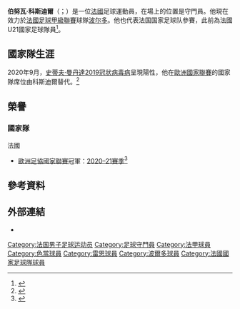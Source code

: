{{noteTA
|G1=Football
|G2=法甲
|1=zh-hans:科斯蒂尔;zh-hk:哥斯迪;zh-hant:科斯迪爾
}}

{{Infobox football biography
| name = 伯努瓦·科斯迪爾<br />Benoît Costil
| image = ZSPB-Bordo (3).jpg
| image_size = 
| caption =2018年，效力[[波爾多足球俱樂部|波爾多]]时的科斯蒂尔
| birth_date  = {{birth date and age|1987|7|3|df=y}}
| birth_place = {{FRA}}[[卡爾瓦多斯省|卡爾瓦多斯省]][[卡昂|卡昂]]
| height = {{height|m=1.88|precision=0}}
| position = [[守门员|門將]]
| currentclub = [[波尔多足球俱乐部|波尔多]]
| clubnumber = 1
| youthyears1 = 1993–1995
| youthclubs1 = 布雷特维尔US
| youthyears2 = 1995–2005
| youthclubs2 = [[卡昂马莱伯体育会|卡昂]]
| years1 = 2005–2009
| years2 = 2008–2009
| years3 = 2009–2011
| years4 = 2011–2017
| years5 = 2017–
| clubs1 = [[卡昂马莱伯体育会|卡昂]]
| clubs2 = → [[瓦讷奥林匹克俱乐部|瓦讷]]（租借）
| clubs3 = [[色当阿登体育俱乐部|色当]]
| clubs4 = [[雷恩足球俱乐部|雷恩]]
| clubs5 = [[波尔多足球俱乐部|波尔多]]
| caps1  = 10
| goals1 = 0
| caps2  = 27
| goals2 = 0
| caps3  = 76
| goals3 = 0
| caps4  = 219
| goals4 = 0
| caps5  = 147
| goals5 = 0
| nationalyears1 = 2008
| nationalteam1 = [[法国21岁以下国家足球队|法国U21]]
| nationalcaps1 = 2
| nationalgoals1 = 0
| nationalyears2 = 2016–
| nationalteam2 = [[法国国家足球队|法国]]
| nationalcaps2 = 1
| nationalgoals2 = 0
| medaltemplates =
{{medalCountry|[[French_national_football_team|France]]}}
{{medalSilver|[[UEFA_European_Championship|European Championship]]|[[UEFA_Euro_2016|2016]]}}
| club-update = 2021年9月26日
| nationalteam-update = 2020年9月6日
}}

'''伯努瓦·科斯迪爾'''（{{lang-en|Benoît Costil}}；{{bd|1987年|7月3日}}）是一位[[法國|法國]]足球運動員，在場上的位置是守門員。他現在效力於[[法國足球甲級聯賽|法國足球甲級聯賽]]球隊[[波尔多足球俱乐部|波尔多]]。他也代表法国国家足球队參賽，此前為法國U21國家足球隊員<ref>{{Cite web |url=http://www.passion-malherbe.com/index.php?option=com_content&task=view&id=1426&Itemid=86 |title=Benoît Costil au tournoi de Toulon |accessdate=2015-05-31 |archive-date=2008-09-18 |archive-url=https://web.archive.org/web/20080918110945/http://www.passion-malherbe.com/index.php?option=com_content&task=view&id=1426&Itemid=86 |dead-url=no }}</ref>。

== 國家隊生涯 ==
2020年9月，[[斯特弗·芒當達|史蒂夫·曼丹達]][[2019冠状病毒病|2019冠状病毒病]]呈現陽性，他在[[2020–21年歐洲國家聯賽A|歐洲國家聯賽]]的國家隊席位由科斯迪爾替代。<ref>{{Cite web |url=https://www.francefootball.fr/news/Equipe-de-france-apres-le-forfait-de-steve-mandanda-didier-deschamps-a-decide-de-rappeler-benoit-costil/1168592 |title=Equipe de France : Après le forfait de Steve Mandanda, Didier Deschamps a décidé de rappeler Benoît Costil |access-date=2020-09-06 |archive-date=2021-03-04 |archive-url=https://web.archive.org/web/20210304224736/https://www.francefootball.fr/news/Equipe-de-france-apres-le-forfait-de-steve-mandanda-didier-deschamps-a-decide-de-rappeler-benoit-costil/1168592 |dead-url=no }}</ref>

== 榮譽 ==
=== 國家隊 ===
;{{flagicon|FRA}} 法國
* [[歐洲足協國家聯賽|歐洲足協國家聯賽]]冠軍：[[2020–21年歐洲國家聯賽|2020–21賽季]]<ref>{{cite web |url=https://www.uefa.com/uefanationsleague/match/2030761--spain-vs-france/ |title=France beat Spain to win Nations League |date=2021-10-10 |access-date=2021-10-11 |work=UEFA |archive-date=2021-10-13 |archive-url=https://web.archive.org/web/20211013125424/https://www.uefa.com/uefanationsleague/match/2030761--spain-vs-france/ |dead-url=no }}</ref>

==參考資料==
{{Reflist}}

==外部連結==
*{{Soccerway}}

{{波尔多球员名单}}
{{2016年歐洲國家盃法國參賽名單}}
{{DEFAULTSORT: Costil, Benoît}}
[[Category:法国男子足球运动员|Category:法国男子足球运动员]]
[[Category:足球守門員|Category:足球守門員]]
[[Category:法甲球員|Category:法甲球員]]
[[Category:色當球員|Category:色當球員]]
[[Category:雷恩球員|Category:雷恩球員]]
[[Category:波爾多球員|Category:波爾多球員]]
[[Category:法國國家足球隊球員|Category:法國國家足球隊球員]]